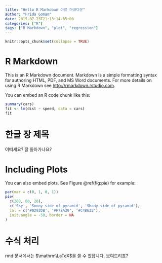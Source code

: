 ```yaml
---
title: "Hello R Markdown 아르 마크다운"
author: "Frida Gomam"
date: 2015-07-23T21:13:14-05:00
categories: ["R"]
tags: ["R Markdown", "plot", "regression"]
---
```

  
```r
knitr::opts_chunk$set(collapse = TRUE)
```

# R Markdown

This is an R Markdown document. Markdown is a simple formatting syntax for authoring HTML, PDF, and MS Word documents. For more details on using R Markdown see <http://rmarkdown.rstudio.com>.

You can embed an R code chunk like this:
  
```r
summary(cars)
fit <- lm(dist ~ speed, data = cars)
fit
```

# 한글 장 제목 

어떠세요? 잘 돌아가나요? 
  
# Including Plots
  
You can also embed plots. See Figure \@ref(fig:pie) for example:
  
```r
par(mar = c(0, 1, 0, 1))
pie(
  c(280, 60, 20),
  c('Sky', 'Sunny side of pyramid', 'Shady side of pyramid'),
  col = c('#0292D8', '#F7EA39', '#C4B632'),
  init.angle = -50, border = NA
)
```

# 수식 처리 

rmd 문서에서는 $\mathrm\LaTeX$을 쓸 수 있답니다. 보여드리죠? 
  
\begin{align}
Z^i_j = \sum_{k=1}^n (x_k + y_k) 
\end{align}